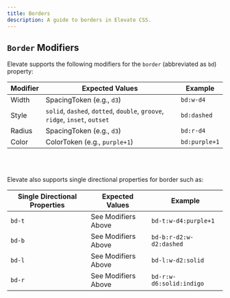```yaml
---
title: Borders
description: A guide to borders in Elevate CSS.
---
```


## `Border` Modifiers

Elevate supports the following modifiers for the `border` (abbreviated as `bd`) property:

| **Modifier**   | **Expected Values**                                                | **Example** |
|---------------------|-----------------------------------------------------------|------------|
| Width         |  SpacingToken (e.g., `d3`)      | `bd:w-d4` |
| Style       | `solid`, `dashed`, `dotted`, `double`, `groove`, `ridge`, `inset`, `outset`                        | `bd:dashed` |
| Radius       |   SpacingToken (e.g., `d3`)   | `bd:r-d4` |
| Color       |   ColorToken (e.g., `purple+1`)   | `bd:purple+1` |

<br/>
<br/>

Elevate also supports single directional properties for border such as: 

| **Single Directional Properties**         | **Expected Values**                | **Example** |
|---------------------------|---------------------------|-------------|
| `bd-t`  | See Modifiers Above  | `bd-t:w-d4:purple+1` |
| `bd-b`   | See Modifiers Above  | `bd-b:r-d2:w-d2:dashed` |
| `bd-l`   | See Modifiers Above  | `bd-l:w-d2:solid` |
| `bd-r`  | See Modifiers Above  | `bd-r:w-d6:solid:indigo` |
